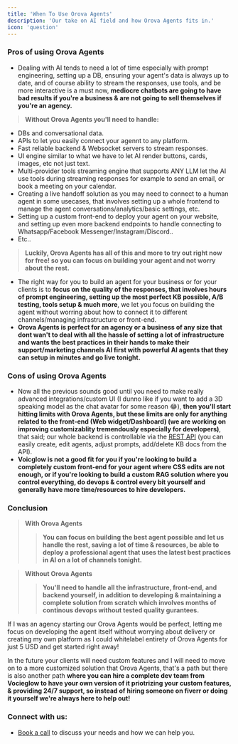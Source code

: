 ```yaml
---
title: 'When To Use Orova Agents'
description: 'Our take on AI field and how Orova Agents fits in.'
icon: 'question'
---
```

### Pros of using Orova Agents
- Dealing with AI tends to need a lot of time especially with prompt engineering, setting up a DB, ensuring your agent's data is always up to date, and of course ability to stream the responses, use tools, and be more interactive is a must now, **mediocre chatbots are going to have bad results if you're a business & are not going to sell themselves if you're an agency.**

> **Without Orova Agents you'll need to handle:**
- DBs and conversational data.
- APIs to let you easily connect your agennt to any platform.
- Fast reliable backend & Websocket servers to stream responses.
- UI engine similar to what we have to let AI render buttons, cards, images, etc not just text.
- Multi-provider tools streaming engine that supports ANY LLM let the AI use tools during streaming responses for example to send an email, or book a meeting on your calendar.
- Creating a live handoff solution as you may need to connect to a human agent in some usecases, that involves setting up a whole frontend to manage the agent conversations/analytics/basic settings, etc. 
- Setting up a custom front-end to deploy your agent on your website, and setting up even more backend endpoints to handle connecting to Whatsapp/Facebook Messenger/Instagram/Discord..
- Etc..

> **Luckily, Orova Agents has all of this and more to try out right now for free! so you can focus on building your agent and not worry about the rest.** 

- The right way for you to build an agent for your business or for your clients is to **focus on the quality of the responses, that involves hours of prompt engineering, setting up the most perfect KB possible, A/B testing, tools setup & much more**, we let you focus on building the agent without worring about how to connect it to different channels/managing infrastructure or front-end.
- **Orova Agents is perfect for an agency or a business of any size that dont wan't to deal with all the hassle of setting a lot of infrastructure and wants the best practices in their hands to make their support/marketing channels AI first with powerful AI agents that they can setup in minutes and go live tonight.**

### Cons of using Orova Agents
- Now all the previous sounds good until you need to make really advanced integrations/custom UI (I dunno like if you want to add a 3D speaking model as the chat avatar for some reason 😂), **then you'll start hitting limits with Orova Agents, but these limits are only for anything related to the front-end (Web widget/Dashboard) (we are working on improving customizablity tremendously especially for developers)**, that said; our whole backend is controllable via the [REST API](/api-reference/agents/get) (you can easily create, edit agents, adjust prompts, add/delete KB docs from the API).
- **Voicglow is not a good fit for you if you're looking to build a completely custom front-end for your agent where CSS edits are not enough, or if you're looking to build a custom RAG solution where you control everything, do devops & control every bit yourself and generally have more time/resources to hire developers.**

### Conclusion
> **With Orova Agents**
>> **You can focus on building the best agent possible and let us handle the rest, saving a lot of time & resources, be able to deploy a professional agent that uses the latest best practices in AI on a lot of channels tonight.**

> **Without Orova Agents**
>> **You'll need to handle all the infrastructure, front-end, and backend yourself, in addition to developing & maintaining a complete solution from scratch which involves months of continous devops without tested quality gurantees.**

If I was an agency starting our Orova Agents would be perfect, letting me focus on developing the agent itself without worrying about delivery or creating my own platform as I could whitelabel entirety of Orova Agents for just 5 USD and get started right away!

In the future your clients will need custom features and I will need to move on to a more customized solution that Orova Agents, that's a path but there is also another path **where you can hire a complete dev team from Vocieglow to have your own version of it priotrizing your custom features, & providing 24/7 support, so instead of hiring someone on fiverr or doing it yourself we're always here to help out!**

### Connect with us:
- [Book a call](https://cal.com/moe-ayman-5za5bu/sales) to discuss your needs and how we can help you.